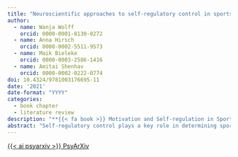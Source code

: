 ```yaml
---
title: "Neuroscientific approaches to self-regulatory control in sports"
author:
  - name: Wanja Wolff
    orcid: 0000-0001-8130-0272
  - name: Anna Hirsch
    orcid: 0000-0002-5511-9573
  - name: Maik Bieleke
    orcid: 0000-0003-2586-1416
  - name: Amitai Shenhav
    orcid: 0000-0002-0222-0774
doi: 10.4324/9781003176695-11
date: '2021'
date-format: "YYYY"
categories:
  - book chapter
  - literature review
description: "**{{< fa book >}} Motivation and Self-regulation in Sport and Exercise**"
abstract: "Self-regulatory control plays a key role in determining sports performance. To illustrate, a runner whose muscles are aching has to fight the impulse of slowing down. This impulse can be understood as a self-regulatory control demand and only effective control of this impulse might allow the runner to win the race. In recent years, cognitive neuroscience has substantially advanced the theoretical and mechanistic understanding of self-regulatory control processes. In this chapter, we will introduce the expected value of control (EVC) theory as a sound theoretical framework that conceptualizes self-regulatory control as a reward-based choice that is aimed at maximizing the EVC. This suggests that sports performance hinges on the outcome of the continuous cost-benefit calculation whether or not the value of applying control outweighs its costs. Control processes are orchestrated by structures in the executive network, namely the dorsal anterior cingulate cortex and the lateral prefrontal cortex. Recent technological developments have substantially facilitated research on brain activity during sports performance and this has led to a surge in neuroscientific research on self-regulatory control in sports. Here, we will summarize research on the involvement of these areas in regard to self-regulatory control in sports."
---
```


<a class="btn btn-dark rounded-pill" href="https://psyarxiv.com/ysnvk/" role="button">{{< ai psyarxiv >}} PsyArXiv</a>
